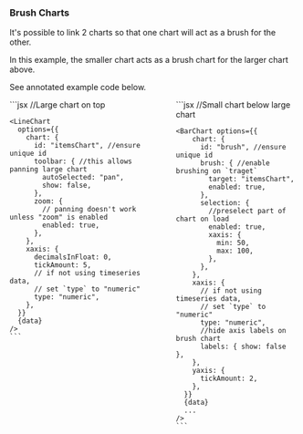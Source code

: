 
<Version />

<Meta of={BrushStories} />

### Brush Charts

It's possible to link 2 charts so that one chart will act as a brush for the other.

<Story of={BrushStories.BrushCharts} />

<div class="content">
  <p>In this example, the smaller chart acts as a brush chart for the larger chart above.</p>
  <p>See annotated example code below.</p>
</div>

<div class="columns">
  <div class="column">
    ```jsx
    //Large chart on top

    <LineChart 
      options={{
        chart: {
          id: "itemsChart", //ensure unique id
          toolbar: { //this allows panning large chart
            autoSelected: "pan",
            show: false,
          },
          zoom: { 
            // panning doesn't work unless "zoom" is enabled
            enabled: true,
          },
        },
        xaxis: {
          decimalsInFloat: 0,
          tickAmount: 5,
          // if not using timeseries data, 
          // set `type` to "numeric"
          type: "numeric",
        },
      }}
      {data}
    />
    ```
  </div>

  <div class="column">
    ```jsx
    //Small chart below large chart

    <BarChart options={{
        chart: {
          id: "brush", //ensure unique id
          brush: { //enable brushing on `traget`
            target: "itemsChart",
            enabled: true,
          },
          selection: { 
            //preselect part of chart on load
            enabled: true,
            xaxis: {
              min: 50,
              max: 100,
            },
          },
        },
        xaxis: {
          // if not using timeseries data, 
          // set `type` to "numeric"
          type: "numeric",
          //hide axis labels on brush chart
          labels: { show: false },
        },
        yaxis: {
          tickAmount: 2,
        },
      }}
      {data}
      ...
    />
    ```
  </div>
</div>
